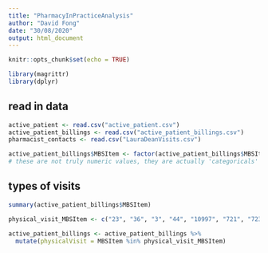 ```yaml
---
title: "PharmacyInPracticeAnalysis"
author: "David Fong"
date: "30/08/2020"
output: html_document
---
```


```r
knitr::opts_chunk$set(echo = TRUE)
```

```r
library(magrittr)
library(dplyr)
```

## read in data


```r
active_patient <- read.csv("active_patient.csv")
active_patient_billings <- read.csv("active_patient_billings.csv")
pharmacist_contacts <- read.csv("LauraDeanVisits.csv")

active_patient_billings$MBSItem <- factor(active_patient_billings$MBSItem)
# these are not truly numeric values, they are actually 'categoricals'
```

## types of visits

```r
summary(active_patient_billings$MBSItem)
```

```r
physical_visit_MBSItem <- c("23", "36", "3", "44", "10997", "721", "723", "732", "2713", "2715", "73806", "16500", "707", "705", "2517", "2521", "2525", "703", "30071", "2501", "2504")

active_patient_billings <- active_patient_billings %>%
  mutate(physicalVisit = MBSItem %in% physical_visit_MBSItem)
```
